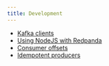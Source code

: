 ```yaml
---
title: Development
---
```


- [Kafka clients](./kafka-clients.mdx)
- [Using NodeJS with Redpanda](./guide-nodejs)
- [Consumer offsets](./consumer-offsets)
- [Idempotent producers](./idempotent-producers)